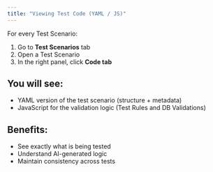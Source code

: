 ```yaml
---
title: "Viewing Test Code (YAML / JS)"
---
```


For every Test Scenario:

1. Go to **Test Scenarios** tab
2. Open a Test Scenario
3. In the right panel, click **Code tab**

## You will see:

- YAML version of the test scenario (structure \+ metadata)
- JavaScript for the validation logic (Test Rules and DB Validations)

## Benefits:

- See exactly what is being tested
- Understand AI-generated logic
- Maintain consistency across tests